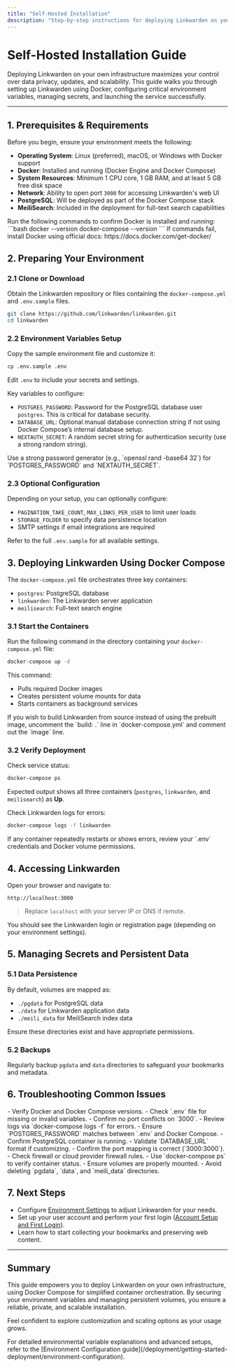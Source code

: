```yaml
---
title: "Self-Hosted Installation"
description: "Step-by-step instructions for deploying Linkwarden on your own infrastructure. Covers Docker-based deployment, environment configuration, secrets setup, and launching the server, enabling full control over data and updates."
---
```


# Self-Hosted Installation Guide

Deploying Linkwarden on your own infrastructure maximizes your control over data privacy, updates, and scalability. This guide walks you through setting up Linkwarden using Docker, configuring critical environment variables, managing secrets, and launching the service successfully.

---

## 1. Prerequisites & Requirements

Before you begin, ensure your environment meets the following:

- **Operating System**: Linux (preferred), macOS, or Windows with Docker support
- **Docker**: Installed and running (Docker Engine and Docker Compose)
- **System Resources**: Minimum 1 CPU core, 1 GB RAM, and at least 5 GB free disk space
- **Network**: Ability to open port `3000` for accessing Linkwarden's web UI
- **PostgreSQL**: Will be deployed as part of the Docker Compose stack
- **MeiliSearch**: Included in the deployment for full-text search capabilities

<Tip>
Run the following commands to confirm Docker is installed and running:
```bash
docker --version
docker-compose --version
```
If commands fail, install Docker using official docs: https://docs.docker.com/get-docker/
</Tip>


## 2. Preparing Your Environment

### 2.1 Clone or Download

Obtain the Linkwarden repository or files containing the `docker-compose.yml` and `.env.sample` files.

```bash
git clone https://github.com/linkwarden/linkwarden.git
cd linkwarden
```

### 2.2 Environment Variables Setup

Copy the sample environment file and customize it:

```bash
cp .env.sample .env
```

Edit `.env` to include your secrets and settings.

Key variables to configure:
- `POSTGRES_PASSWORD`: Password for the PostgreSQL database user `postgres`. This is critical for database security.
- `DATABASE_URL`: Optional manual database connection string if not using Docker Compose’s internal database setup.
- `NEXTAUTH_SECRET`: A random secret string for authentication security (use a strong random string).

<Tip>
Use a strong password generator (e.g., `openssl rand -base64 32`) for `POSTGRES_PASSWORD` and `NEXTAUTH_SECRET`.
</Tip>

### 2.3 Optional Configuration

Depending on your setup, you can optionally configure:
- `PAGINATION_TAKE_COUNT`, `MAX_LINKS_PER_USER` to limit user loads
- `STORAGE_FOLDER` to specify data persistence location
- SMTP settings if email integrations are required

Refer to the full `.env.sample` for all available settings.

## 3. Deploying Linkwarden Using Docker Compose

The `docker-compose.yml` file orchestrates three key containers:
- `postgres`: PostgreSQL database
- `linkwarden`: The Linkwarden server application
- `meilisearch`: Full-text search engine

### 3.1 Start the Containers

Run the following command in the directory containing your `docker-compose.yml` file:

```bash
docker-compose up -d
```

This command:
- Pulls required Docker images
- Creates persistent volume mounts for data
- Starts containers as background services

<Tip>
If you wish to build Linkwarden from source instead of using the prebuilt image, uncomment the `build: .` line in `docker-compose.yml` and comment out the `image` line.
</Tip>

### 3.2 Verify Deployment

Check service status:

```bash
docker-compose ps
```

Expected output shows all three containers (`postgres`, `linkwarden`, and `meilisearch`) as **Up**.

Check Linkwarden logs for errors:

```bash
docker-compose logs -f linkwarden
```

<Tip>
If any container repeatedly restarts or shows errors, review your `.env` credentials and Docker volume permissions.
</Tip>

## 4. Accessing Linkwarden

Open your browser and navigate to:

```
http://localhost:3000
```

> Replace `localhost` with your server IP or DNS if remote.

You should see the Linkwarden login or registration page (depending on your environment settings).

## 5. Managing Secrets and Persistent Data

### 5.1 Data Persistence

By default, volumes are mapped as:
- `./pgdata` for PostgreSQL data
- `./data` for Linkwarden application data
- `./meili_data` for MeiliSearch index data

Ensure these directories exist and have appropriate permissions.

### 5.2 Backups

Regularly backup `pgdata` and `data` directories to safeguard your bookmarks and metadata.

## 6. Troubleshooting Common Issues

<AccordionGroup title="Troubleshooting Self-Hosted Installation">
<Accordion title="Docker Containers Won't Start">
- Verify Docker and Docker Compose versions.
- Check `.env` file for missing or invalid variables.
- Confirm no port conflicts on `3000`.
- Review logs via `docker-compose logs -f` for errors.
</Accordion>
<Accordion title="Database Connection Errors">
- Ensure `POSTGRES_PASSWORD` matches between `.env` and Docker Compose.
- Confirm PostgreSQL container is running.
- Validate `DATABASE_URL` format if customizing.
</Accordion>
<Accordion title="Unable to Access Web Interface">
- Confirm the port mapping is correct (`3000:3000`).
- Check firewall or cloud provider firewall rules.
- Use `docker-compose ps` to verify container status.
</Accordion>
<Accordion title="Lost Data After Restart">
- Ensure volumes are properly mounted.
- Avoid deleting `pgdata`, `data`, and `meili_data` directories.
</Accordion>
</AccordionGroup>

## 7. Next Steps

- Configure [Environment Settings](/deployment/getting-started-deployment/environment-configuration) to adjust Linkwarden for your needs.
- Set up your user account and perform your first login ([Account Setup and First Login](/getting-started/configuration-initial-setup/account-setup-login)).
- Learn how to start collecting your bookmarks and preserving web content.

---

## Summary
This guide empowers you to deploy Linkwarden on your own infrastructure, using Docker Compose for simplified container orchestration. By securing your environment variables and managing persistent volumes, you ensure a reliable, private, and scalable installation.

Feel confident to explore customization and scaling options as your usage grows.

<Tip>
For detailed environmental variable explanations and advanced setups, refer to the [Environment Configuration guide](/deployment/getting-started-deployment/environment-configuration).
</Tip>
